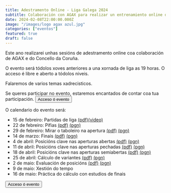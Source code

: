 ```yaml
---
title: Adestramento Online - Liga Galega 2024
subtitle: Colaboración con AGAX para realizar un entrenamiento online durante la liga gallega de ajedrez
date: 2024-02-08T22:00:00.000Z
image: "/images/logo agax azul.jpg"
categories: ["eventos"]
featured: true
draft: false
---
```

Este ano realizarei unhas sesións de adestramento online coa colaboración de AGAX e do Concello da Coruña.

O evento será tódolos xoves anteriores a una xornada de liga as 19 horas. O acceso é libre e aberto a tódolos niveis.

Falaremos de varios temas xadrecisticos.

Se queres participar no evento, estaremos encantados de contar coa tua participación.
<Button href="https://livewebinar.com/649-002-083" style="solid">
  Acceso ó evento
</Button>

O calendario do evento será:

- 15 de febreiro: Partidas de liga [(pdf)](/docs/2024-Liga-Lectura1.pdf)[(video)](https://youtu.be/ESu5AcofVj8)
- 22 de febreiro: Pifias [(pdf)](/docs/2024-Liga-Lectura2.pdf "pdf") [(pgn)](/docs/lectura2_partidas.pgn "png")
- 29 de febreiro: Mirar o taboleiro na apertura [(pdf)](/docs/2024-Liga-Lectura3.pdf) [(pgn)](/docs/lectura3_partidas.pgn)
- 14 de marzo: Finais [(pdf)](/docs/2024-Liga-Lectura4.pdf) [(pgn)](/docs/lectura4_partidas.pgn)
- 4 de abril: Posicións clave nas aperturas abertas [(pdf)](/docs/2024-Liga-Lectura5.pdf) [(pgn)](/docs/lectura5_partidas.pgn)
- 11 de abril:  Posicións clave nas aperturas pechadas [(pdf)](/docs/2024-Liga-Lectura6.pdf) [(pgn)](/docs/lectura6_partidas.pgn)
- 18 de abril: Posicións clave nas aperturas semiabertas [(pdf)](/docs/2024-Liga-Lectura7.pdf) [(pgn)](/docs/lectura7_partidas.pgn)
- 25 de abril: Cálculo de variantes [(pdf)](/docs/2024-Liga-Lectura8.pdf) [(pgn)](/docs/lectura8_partidas.pgn)
- 2 de maio: Evaluación de posicións [(pdf)](/docs/2024-Liga-Lectura9.pdf) [(pgn)](/docs/lectura9_partidas.pgn)
- 9 de maio: Xestión do tempo
- 16 de maio: Práctica do cálculo con estudios de finais

<Button href="https://livewebinar.com/649-002-083" style="solid">
  Acceso ó evento
</Button>
